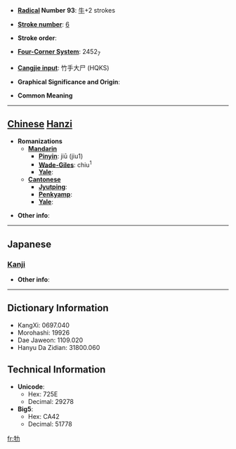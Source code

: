 * '''[[Wiktionary:Chinese radical index| Radical]] Number 93''': [[Wiktionary:Chinese radical index 牛|牛]]+2 strokes

* '''[[Wiktionary:Chinese total strokes index|Stroke number]]''': [[Wiktionary:Chinese total strokes index 6|6]]

* '''Stroke order''': 

* '''[[Wiktionary:Chinese four corner index|Four-Corner System]]''': 2452<sub>7</sub>

* '''[[Wiktionary:Chinese Cangjie index|Cangjie input]]''': 竹手大尸 (HQKS)

* '''Graphical Significance and Origin''': 

* '''Common Meaning'''

----

== [[Chinese]] [[Hanzi]] ==

* '''Romanizations'''
** '''[[Mandarin]]'''
*** '''[[Pinyin]]''': jiū (jiu1)
*** '''[[Wade-Giles]]''': chiu<sup>1</sup>
*** '''[[Yale]]''': 
** '''[[Cantonese]]'''
*** '''[[Jyutping]]''':
*** '''[[Penkyamp]]''': 
*** '''[[Yale]]''': 

* '''Other info''': 

----

==Japanese==
===[[Kanji]]===
{{kanji|on readings=[[きゅう]] (kyū), [[く]] (ku)
|kun readings=
}}

* '''Other info''':  

----

== Dictionary Information ==

* KangXi: 0697.040
* Morohashi: 19926
* Dae Jaweon: 1109.020
* Hanyu Da Zidian: 31800.060

== Technical Information ==

* '''Unicode''':
** Hex: 725E
** Decimal: 29278
* '''Big5''':
** Hex: CA42
** Decimal: 51778

[[fr:牞]]